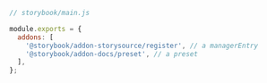 ```js
// storybook/main.js

module.exports = {
  addons: [
    '@storybook/addon-storysource/register', // a managerEntry
    '@storybook/addon-docs/preset', // a preset
  ],
};
```